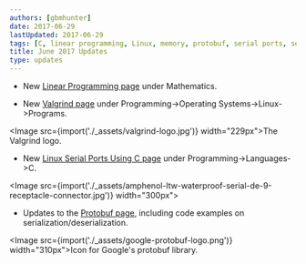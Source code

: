 ```yaml
---
authors: [gbmhunter]
date: 2017-06-29
lastUpdated: 2017-06-29
tags: [C, linear programming, Linux, memory, protobuf, serial ports, serialization, Valgrind]
title: June 2017 Updates
type: updates
---
```


* New [Linear Programming page](/mathematics/linear-programming) under Mathematics.

* New [Valgrind page](/programming/operating-systems/linux/programs/valgrind) under Programming->Operating Systems->Linux->Programs.  


<Image src={import('./_assets/valgrind-logo.jpg')} width="229px">The Valgrind logo.</Image>

* New [Linux Serial Ports Using C page](/programming/operating-systems/linux/linux-serial-ports-using-c-cpp) under Programming->Languages->C.  


<Image src={import('./_assets/amphenol-ltw-waterproof-serial-de-9-receptacle-connector.jpg')} width="300px"></Image>

* Updates to the [Protobuf page](/programming/general/protobuf), including code examples on serialization/deserialization.  


<Image src={import('./_assets/google-protobuf-logo.png')} width="310px">Icon for Google's protobuf library.</Image>
